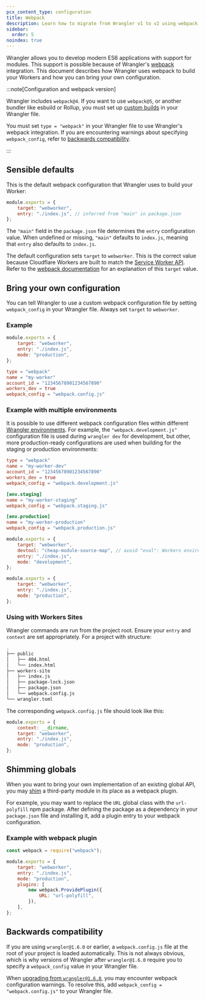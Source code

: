 ```yaml
---
pcx_content_type: configuration
title: Webpack
description: Learn how to migrate from Wrangler v1 to v2 using webpack. This guide covers configuration, custom builds, and compatibility for Cloudflare Workers.
sidebar:
  order: 5
noindex: true
---
```



<Render file="wrangler-v1-deprecation" product="workers" />

Wrangler allows you to develop modern ES6 applications with support for modules. This support is possible because of Wrangler's [webpack](https://webpack.js.org/) integration. This document describes how Wrangler uses webpack to build your Workers and how you can bring your own configuration.

:::note[Configuration and webpack version]

Wrangler includes `webpack@4`. If you want to use `webpack@5`, or another bundler like esbuild or Rollup, you must set up [custom builds](/workers/wrangler/migration/v1-to-v2/wrangler-legacy/configuration/#build) in your Wrangler file.

You must set `type = "webpack"` in your Wrangler file to use Wrangler's webpack integration. If you are encountering warnings about specifying `webpack_config`, refer to [backwards compatibility](#backwards-compatibility).

:::

## Sensible defaults

This is the default webpack configuration that Wrangler uses to build your Worker:

```js
module.exports = {
	target: "webworker",
	entry: "./index.js", // inferred from "main" in package.json
};
```

The `"main"` field in the `package.json` file determines the `entry` configuration value. When undefined or missing, `"main"` defaults to `index.js`, meaning that `entry` also defaults to `index.js`.

The default configuration sets `target` to `webworker`. This is the correct value because Cloudflare Workers are built to match the [Service Worker API](https://developer.mozilla.org/en-US/docs/Web/API/Service_Worker_API). Refer to the [webpack documentation](https://webpack.js.org/concepts/targets/) for an explanation of this `target` value.

## Bring your own configuration

You can tell Wrangler to use a custom webpack configuration file by setting `webpack_config` in your Wrangler file. Always set `target` to `webworker`.

### Example

```js
module.exports = {
	target: "webworker",
	entry: "./index.js",
	mode: "production",
};
```

<WranglerConfig>

```toml
type = "webpack"
name = "my-worker"
account_id = "12345678901234567890"
workers_dev = true
webpack_config = "webpack.config.js"
```

</WranglerConfig>

### Example with multiple environments

It is possible to use different webpack configuration files within different [Wrangler environments](/workers/wrangler/environments/). For example, the `"webpack.development.js"` configuration file is used during `wrangler dev` for development, but other, more production-ready configurations are used when building for the staging or production environments:

<WranglerConfig>

```toml
type = "webpack"
name = "my-worker-dev"
account_id = "12345678901234567890"
workers_dev = true
webpack_config = "webpack.development.js"

[env.staging]
name = "my-worker-staging"
webpack_config = "webpack.staging.js"

[env.production]
name = "my-worker-production"
webpack_config = "webpack.production.js"
```

</WranglerConfig>

```js
module.exports = {
	target: "webworker",
	devtool: "cheap-module-source-map", // avoid "eval": Workers environment doesn’t allow it
	entry: "./index.js",
	mode: "development",
};
```

```js
module.exports = {
	target: "webworker",
	entry: "./index.js",
	mode: "production",
};
```

### Using with Workers Sites

Wrangler commands are run from the project root. Ensure your `entry` and `context` are set appropriately. For a project with structure:

```txt
.
├── public
│   ├── 404.html
│   └── index.html
├── workers-site
│   ├── index.js
│   ├── package-lock.json
│   ├── package.json
│   └── webpack.config.js
└── wrangler.toml
```

The corresponding `webpack.config.js` file should look like this:

```js
module.exports = {
	context: __dirname,
	target: "webworker",
	entry: "./index.js",
	mode: "production",
};
```

## Shimming globals

When you want to bring your own implementation of an existing global API, you may [shim](https://webpack.js.org/guides/shimming/#shimming-globals) a third-party module in its place as a webpack plugin.

For example, you may want to replace the `URL` global class with the `url-polyfill` npm package. After defining the package as a dependency in your `package.json` file and installing it, add a plugin entry to your webpack configuration.

### Example with webpack plugin

```js null {1,7,8,9,10,11}
const webpack = require("webpack");

module.exports = {
	target: "webworker",
	entry: "./index.js",
	mode: "production",
	plugins: [
		new webpack.ProvidePlugin({
			URL: "url-polyfill",
		}),
	],
};
```

## Backwards compatibility

If you are using `wrangler@1.6.0` or earlier, a `webpack.config.js` file at the root of your project is loaded automatically. This is not always obvious, which is why versions of Wrangler after `wrangler@1.6.0` require you to specify a `webpack_config` value in your Wrangler file.

When [upgrading from `wrangler@1.6.0`](/workers/wrangler/migration/v1-to-v2/wrangler-legacy/install-update/), you may encounter webpack configuration warnings. To resolve this, add `webpack_config = "webpack.config.js"` to your Wrangler file.
